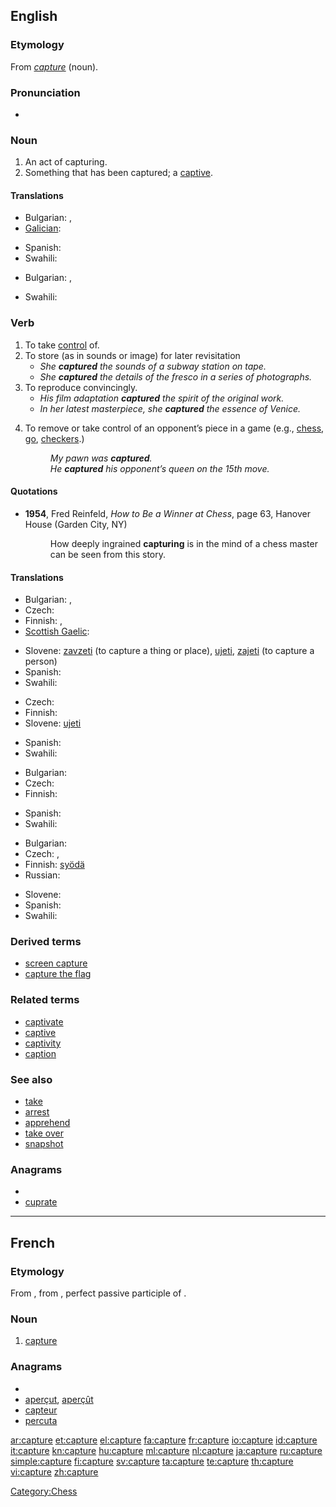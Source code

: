 {{wikipedia|dab=capture}}
{{also|capturé}}
==English==

===Etymology===
From {{etyl|frm}} ''[[#French|capture]]'' (noun).

===Pronunciation===
* {{audio|en-us-capture.ogg|Audio (US)}}

===Noun===
{{en-noun}}

# An act of capturing.
# Something that has been captured; a [[captive]].

====Translations====
{{trans-top|act of capturing}}
* Bulgarian: {{t|bg|пленяване|n}},  {{t|bg|хващане|n}}
* [[Galician]]: {{t-|gl|captura|xs=Galician}} {{m}}
{{trans-mid}}
* Spanish: {{t+|es|captura|f}}
* Swahili: {{t+|sw|nasa|xs=Swahili}}
{{trans-bottom}}

{{trans-top|something that has been captured}}
* Bulgarian: {{t|bg|пленник|m}},  {{t|bg|плячка|f}}
{{trans-mid}}
* Swahili: {{t+|sw|nasa|xs=Swahili}}
{{trans-bottom}}

===Verb===
{{en-verb|captures|capturing|captured}}

# To take [[control]] of.
# To store (as in sounds or image) for later revisitation
#* ''She '''captured''' the sounds of a subway station on tape.''
#* ''She '''captured''' the details of the fresco in a series of photographs.''
# To reproduce convincingly.
#* ''His film adaptation '''captured''' the spirit of the original work.''
#* ''In her latest masterpiece, she '''captured''' the essence of Venice.''
# {{intransitive}} To remove or take control of an opponent’s piece in a game (e.g., [[chess]], [[go]], [[checkers]].)
#: ''My pawn was '''captured'''.''
#: ''He '''captured''' his opponent’s queen on the 15th move.''

====Quotations====
* '''1954''', Fred Reinfeld, ''How to Be a Winner at Chess'', page 63, Hanover House (Garden City, NY)
*: How deeply ingrained '''capturing''' is in the mind of a chess master can be seen from this story.

====Translations====
{{trans-top|to take control of}}
* Bulgarian: {{t|bg|хващам}},  {{t|bg|пленявам}}
* Czech: {{t-|cs|zajmout}}
* Finnish: {{t-|fi|kaapata}}, {{t+|fi|napata}}
* [[Scottish Gaelic]]: {{t-|gd|glac|xs=Scottish Gaelic}}
{{trans-mid}}
* Slovene: [[zavzeti]] (to capture a thing or place), [[ujeti]], [[zajeti]] (to capture a person)
* Spanish: {{t+|es|capturar}}
* Swahili: {{t+|sw|nasa|xs=Swahili}}
{{trans-bottom}}

{{trans-top|to store}}
* Czech: {{t-|cs|zachytit}}
* Finnish: {{t+|fi|tallentaa}}
* Slovene: [[ujeti]]
{{trans-mid}}
* Spanish: {{t+|es|capturar}}
* Swahili: {{t+|sw|nasa|xs=Swahili}}
{{trans-bottom}}

{{trans-top|to reproduce convincingly}}
* Bulgarian: {{t|bg|улавям}}
* Czech: {{t-|cs|zachytit}}
* Finnish: {{t+|fi|vangita}}
{{trans-mid}}
* Spanish: {{t+|es|capturar}}
* Swahili: {{t+|sw|nasa|xs=Swahili}}
{{trans-bottom}}

{{trans-top|remove or take control of opponent’s piece}}
* Bulgarian: {{t|bg|взимам}}
* Czech: {{t+|cs|vzít}}, {{t-|cs|zajmout}}
* Finnish: [[syödä]] {{i|Chess}}
* Russian: {{t+|ru|взятие|n|tr=vzjátije}}
{{trans-mid}}
* Slovene: {{t+|sl|vzeti}}
* Spanish: {{t+|es|capturar}}
* Swahili: {{t+|sw|nasa|xs=Swahili}}
{{trans-bottom}}

===Derived terms===
* [[screen capture]]
* [[capture the flag]]

===Related terms===
* [[captivate]]
* [[captive]]
* [[captivity]]
* [[caption]]

===See also===
* [[take]]
* [[arrest]]
* [[apprehend]]
* [[take over]]
* [[snapshot]]

===Anagrams===
* {{alphagram|aceprtu}}
* [[cuprate#English|cuprate]]


[[Category:Chess]]

----

==French==

===Etymology===
From {{etyl|la|fr}} {{term|captura|captūra|catching, capture|lang=la}}, from {{term|captus|||lang=la}}, perfect passive participle of {{term|capio|capiō|capture, seize, take|lang=la}}.

===Noun===
{{fr-noun|f}}

# [[capture#English|capture]]

===Anagrams===
* {{alphagram|aceprtu}}
* [[aperçut#French|aperçut]], [[aperçût#French|aperçût]]
* [[capteur#French|capteur]]
* [[percuta#French|percuta]]

[[ar:capture]]
[[et:capture]]
[[el:capture]]
[[fa:capture]]
[[fr:capture]]
[[io:capture]]
[[id:capture]]
[[it:capture]]
[[kn:capture]]
[[hu:capture]]
[[ml:capture]]
[[nl:capture]]
[[ja:capture]]
[[ru:capture]]
[[simple:capture]]
[[fi:capture]]
[[sv:capture]]
[[ta:capture]]
[[te:capture]]
[[th:capture]]
[[vi:capture]]
[[zh:capture]]